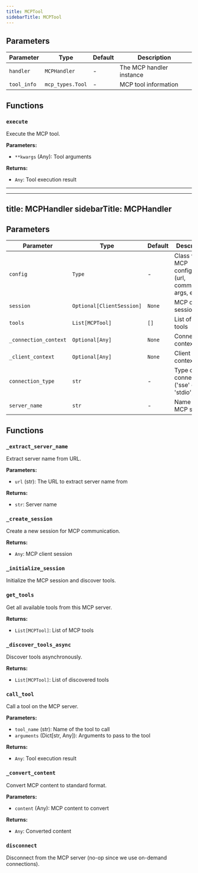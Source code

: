 ```yaml
---
title: MCPTool
sidebarTitle: MCPTool
---
```


## Parameters

| Parameter                          | Type                                                  | Default    | Description                                                                                                                                                                                                                      |
| ---------------------------------- | ----------------------------------------------------- | ---------- | -------------------------------------------------------------------------------------------------------------------------------------------------------------------------------------------------------------------------------- |
| `handler`                          | `MCPHandler`                                         | -          | The MCP handler instance                                                                                                                                                                                                         |
| `tool_info`                        | `mcp_types.Tool`                                     | -          | MCP tool information                                                                                                                                                                                                             |

## Functions

### `execute`

Execute the MCP tool.

**Parameters:**

- `**kwargs` (Any): Tool arguments

**Returns:**

- `Any`: Tool execution result

---

---
title: MCPHandler
sidebarTitle: MCPHandler
---

## Parameters

| Parameter                          | Type                                                  | Default    | Description                                                                                                                                                                                                                      |
| ---------------------------------- | ----------------------------------------------------- | ---------- | -------------------------------------------------------------------------------------------------------------------------------------------------------------------------------------------------------------------------------- |
| `config`                           | `Type`                                               | -          | Class with MCP configuration (url, command, args, env)                                                                                                                                                                          |
| `session`                          | `Optional[ClientSession]`                            | `None`     | MCP client session                                                                                                                                                                                                               |
| `tools`                            | `List[MCPTool]`                                      | `[]`       | List of MCP tools                                                                                                                                                                                                                |
| `_connection_context`              | `Optional[Any]`                                      | `None`     | Connection context                                                                                                                                                                                                               |
| `_client_context`                  | `Optional[Any]`                                      | `None`     | Client context                                                                                                                                                                                                                   |
| `connection_type`                  | `str`                                                | -          | Type of connection ('sse' or 'stdio')                                                                                                                                                                                           |
| `server_name`                      | `str`                                                | -          | Name of the MCP server                                                                                                                                                                                                           |

## Functions

### `_extract_server_name`

Extract server name from URL.

**Parameters:**

- `url` (str): The URL to extract server name from

**Returns:**

- `str`: Server name

### `_create_session`

Create a new session for MCP communication.

**Returns:**

- `Any`: MCP client session

### `_initialize_session`

Initialize the MCP session and discover tools.

### `get_tools`

Get all available tools from this MCP server.

**Returns:**

- `List[MCPTool]`: List of MCP tools

### `_discover_tools_async`

Discover tools asynchronously.

**Returns:**

- `List[MCPTool]`: List of discovered tools

### `call_tool`

Call a tool on the MCP server.

**Parameters:**

- `tool_name` (str): Name of the tool to call
- `arguments` (Dict[str, Any]): Arguments to pass to the tool

**Returns:**

- `Any`: Tool execution result

### `_convert_content`

Convert MCP content to standard format.

**Parameters:**

- `content` (Any): MCP content to convert

**Returns:**

- `Any`: Converted content

### `disconnect`

Disconnect from the MCP server (no-op since we use on-demand connections).
